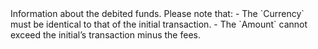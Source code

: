   

  

  
<ParamField body="DebitedFunds" type="object">     
Information about the debited funds. Please note that:  
- The `Currency` must be identical to that of the initial transaction.  
- The `Amount` cannot exceed the initial’s transaction minus the fees.   

<Expandable title="properties">  
<Currency14 />  
  
<Amount1 />  
  

</Expandable> 
</ParamField>